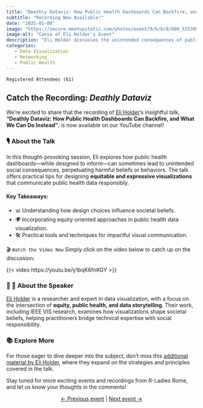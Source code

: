 ```yaml
---
title: "Deathly Dataviz: How Public Health Dashboards Can Backfire, and What Can We Do Instead"
subtitle: "Recording Now Available!"
date: "2025-01-09"
image: "https://secure.meetupstatic.com/photos/event/9/b/b/8/600_525399864.webp?w=750"
image-alt: "Canva of Eli Holder's Event"
description: "Eli Holder discusses the unintended consequences of public health data visualization and presents actionable strategies for creating equitable, impactful visualizations."
categories: 
   - Data Visualization
   - Networking
   - Public Health
---
```


`Registered Attendees (61)`

## Catch the Recording: *Deathly Dataviz*  

We’re excited to share that the recording of [Eli Holder](https://3iap.com/about/)’s insightful talk, **"Deathly Dataviz: How Public Health Dashboards Can Backfire, and What We Can Do Instead"**, is now available on our YouTube channel!  

### 🎙 About the Talk  
In this thought-provoking session, Eli explores how public health dashboards—while designed to inform—can sometimes lead to unintended social consequences, perpetuating harmful beliefs or behaviors. The talk offers practical tips for designing **equitable and expressive visualizations** that communicate public health data responsibly.

#### Key Takeaways:
- 📊 Understanding how design choices influence societal beliefs.  
- 🌍 Incorporating equity-oriented approaches in public health data visualization.  
- 🛠 Practical tools and techniques for impactful visual communication.  

🎬 `Watch the Video Now`
Simply click on the video below to catch up on the discussion:

{{< video https://youtu.be/y1bqK6fnKGY >}}  

### 🧑 💼 About the Speaker  
[Eli Holder](https://3iap.com/about/) is a researcher and expert in data visualization, with a focus on the intersection of **equity, public health, and data storytelling**. Their work, including IEEE VIS research, examines how visualizations shape societal beliefs, helping practitioners bridge technical expertise with social responsibility.

### 📚 Explore More 

For those eager to dive deeper into the subject, don’t miss this [additional material by Eli Holder](https://3iap.com/rladies2025), where they expand on the strategies and principles covered in the talk.

Stay tuned for more exciting events and recordings from R-Ladies Rome, and let us know your thoughts in the comments!  


<center>[← Previous event](/talks/2024/meetup/12102024/index.qmd) | [Next event →](/talks/2025/meetup/02212025_IsabellaVelasquez.qmd)</center>